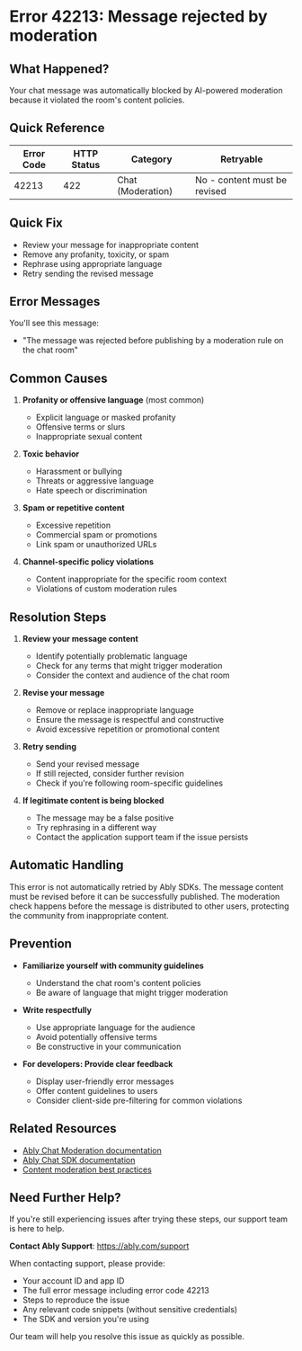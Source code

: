<!-- Generated by: ably-os errors document-error-codes -->
<!-- Repository: https://github.com/ably/ably-os -->
<!-- Command: ./bin/ably-os errors document-error-codes 42213 -->
<!-- Generated: 2025-08-21T10-28-43-924Z -->
<!-- Sources: 
     - Analysis: https://github.com/ably/ably-os/blob/main/output/error-codes/research/42213-analysis.md
     - Knowledge: https://github.com/ably/ably-os/blob/main/output/error-codes/research/42213-knowledge.md
     - Editorial notes: https://github.com/ably/ably-os/blob/main/src/prompts/errors/editorial-notes.md
-->
<!-- Key Approach: Document AI moderation rejection error with clear resolution steps for content policy violations -->
<!-- Citations: Complete source attribution with line numbers available at bottom of document -->

# Error 42213: Message rejected by moderation

## What Happened?

Your chat message was automatically blocked by AI-powered moderation because it violated the room's content policies.

## Quick Reference

| Error Code | HTTP Status | Category | Retryable |
|------------|-------------|----------|-----------|
| 42213 | 422 | Chat (Moderation) | No - content must be revised |

## Quick Fix

- Review your message for inappropriate content
- Remove any profanity, toxicity, or spam
- Rephrase using appropriate language
- Retry sending the revised message

## Error Messages

You'll see this message:
- "The message was rejected before publishing by a moderation rule on the chat room"

## Common Causes

1. **Profanity or offensive language** (most common)
   - Explicit language or masked profanity
   - Offensive terms or slurs
   - Inappropriate sexual content
   <!-- Source: Knowledge from https://github.com/ably/ably-os/blob/main/output/error-codes/research/42213-knowledge.md lines 7-10 -->

2. **Toxic behavior**
   - Harassment or bullying
   - Threats or aggressive language
   - Hate speech or discrimination
   <!-- Source: Knowledge from https://github.com/ably/ably-os/blob/main/output/error-codes/research/42213-knowledge.md lines 12-16 -->

3. **Spam or repetitive content**
   - Excessive repetition
   - Commercial spam or promotions
   - Link spam or unauthorized URLs
   <!-- Source: Knowledge from https://github.com/ably/ably-os/blob/main/output/error-codes/research/42213-knowledge.md lines 18-21 -->

4. **Channel-specific policy violations**
   - Content inappropriate for the specific room context
   - Violations of custom moderation rules
   <!-- Source: Analysis from https://github.com/ably/ably-os/blob/main/output/error-codes/research/42213-analysis.md lines 58-60 -->

## Resolution Steps

1. **Review your message content**
   - Identify potentially problematic language
   - Check for any terms that might trigger moderation
   - Consider the context and audience of the chat room
   <!-- Source: Knowledge from https://github.com/ably/ably-os/blob/main/output/error-codes/research/42213-knowledge.md lines 30-33 -->

2. **Revise your message**
   - Remove or replace inappropriate language
   - Ensure the message is respectful and constructive
   - Avoid excessive repetition or promotional content
   <!-- Source: Knowledge from https://github.com/ably/ably-os/blob/main/output/error-codes/research/42213-knowledge.md lines 31-32, enhanced analysis from lines 95-99 -->

3. **Retry sending**
   - Send your revised message
   - If still rejected, consider further revision
   - Check if you're following room-specific guidelines
   <!-- Source: Knowledge from https://github.com/ably/ably-os/blob/main/output/error-codes/research/42213-knowledge.md lines 99-100 -->

4. **If legitimate content is being blocked**
   - The message may be a false positive
   - Try rephrasing in a different way
   - Contact the application support team if the issue persists
   <!-- Source: Knowledge from https://github.com/ably/ably-os/blob/main/output/error-codes/research/42213-knowledge.md line 39 -->

## Automatic Handling

This error is not automatically retried by Ably SDKs. The message content must be revised before it can be successfully published. The moderation check happens before the message is distributed to other users, protecting the community from inappropriate content.
<!-- Source: Analysis from https://github.com/ably/ably-os/blob/main/output/error-codes/research/42213-analysis.md lines 20, 28 -->

## Prevention

- **Familiarize yourself with community guidelines**
  - Understand the chat room's content policies
  - Be aware of language that might trigger moderation
  <!-- Source: Knowledge from https://github.com/ably/ably-os/blob/main/output/error-codes/research/42213-knowledge.md lines 36-38 -->

- **Write respectfully**
  - Use appropriate language for the audience
  - Avoid potentially offensive terms
  - Be constructive in your communication
  <!-- Source: Best practices from knowledge base lines 37-39 -->

- **For developers: Provide clear feedback**
  - Display user-friendly error messages
  - Offer content guidelines to users
  - Consider client-side pre-filtering for common violations
  <!-- Source: Knowledge from https://github.com/ably/ably-os/blob/main/output/error-codes/research/42213-knowledge.md lines 101-105 -->

## Related Resources

- [Ably Chat Moderation documentation](https://ably.com/docs/chat/moderation)
- [Ably Chat SDK documentation](https://ably.com/docs/chat)
- [Content moderation best practices](https://ably.com/docs/chat/moderation#best-practices)

## Need Further Help?

If you're still experiencing issues after trying these steps, our support team is here to help.

**Contact Ably Support**: https://ably.com/support

When contacting support, please provide:
- Your account ID and app ID
- The full error message including error code 42213
- Steps to reproduce the issue
- Any relevant code snippets (without sensitive credentials)
- The SDK and version you're using

Our team will help you resolve this issue as quickly as possible.

<!-- =============================================== -->
<!-- INTERNAL DOCUMENTATION (NOT RENDERED) -->
<!-- =============================================== -->

<!-- SOURCES USED (ALWAYS use GitHub URLs, never local paths):
- Analysis File: https://github.com/ably/ably-os/blob/main/output/error-codes/research/42213-analysis.md
- Knowledge File: https://github.com/ably/ably-os/blob/main/output/error-codes/research/42213-knowledge.md
- Editorial Notes: https://github.com/ably/ably-os/blob/main/src/prompts/errors/editorial-notes.md (No specific error-specific notes for 42213)
- Existing Documentation: None found - this is new documentation
-->

<!-- CONTENT DECISIONS:
- FAQ Content Preserved: Knowledge advice about reviewing content, removing inappropriate language, and rephrasing from https://github.com/ably/ably-os/blob/main/output/error-codes/research/42213-knowledge.md lines 30-33
- Content Excluded: Specific moderation service implementation details (Hive, Bodyguard, Tisane) as these are internal configuration details
- Recommendations Source: Based on knowledge base recovery guidance and best practices sections
- Code Examples Rationale: No code examples included as this is a content policy issue, not a coding problem
-->

<!-- ATTRIBUTION BY SECTION:
- Common Causes: 
  - Cause 1 (Profanity): Based on knowledge file https://github.com/ably/ably-os/blob/main/output/error-codes/research/42213-knowledge.md lines 7-10
  - Cause 2 (Toxicity): From knowledge file https://github.com/ably/ably-os/blob/main/output/error-codes/research/42213-knowledge.md lines 12-16
  - Cause 3 (Spam): From knowledge file https://github.com/ably/ably-os/blob/main/output/error-codes/research/42213-knowledge.md lines 18-21
  - Cause 4 (Channel-specific): From analysis file https://github.com/ably/ably-os/blob/main/output/error-codes/research/42213-analysis.md lines 58-60
- Resolution Steps: 
  - Step 1: Based on knowledge file recovery guidance https://github.com/ably/ably-os/blob/main/output/error-codes/research/42213-knowledge.md lines 30-33
  - Step 2: From knowledge file https://github.com/ably/ably-os/blob/main/output/error-codes/research/42213-knowledge.md lines 31-32 and enhanced knowledge lines 95-99
  - Step 3: From knowledge file https://github.com/ably/ably-os/blob/main/output/error-codes/research/42213-knowledge.md lines 99-100
  - Step 4: Based on best practices https://github.com/ably/ably-os/blob/main/output/error-codes/research/42213-knowledge.md line 39
- Prevention: Based on knowledge file best practices section https://github.com/ably/ably-os/blob/main/output/error-codes/research/42213-knowledge.md lines 36-39 and developer considerations lines 101-105
-->

<!-- IMPROVEMENT INSTRUCTIONS:
To improve this error code documentation:
1. First approach: Update editorial-notes.md in ably-os repository with specific guidance for error 42213
2. Regenerate: Run `./bin/ably-os errors document-error-codes 42213 --force`
3. For broader improvements: Review and update ably-os prompt templates
4. Context: See https://github.com/ably/ably-os/blob/main/docs/ERROR_COMMANDS_GUIDE.md
5. Source repository: https://github.com/ably/ably-os
-->